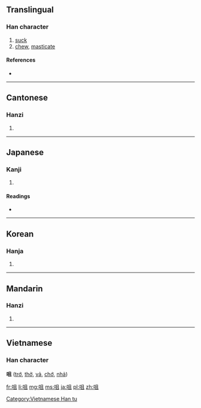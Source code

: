 {{also|嘴}}
==Translingual==

===Han character===
{{Han char|rn=30|rad=口|as=05|sn=8|four=6701<sub>0</sub>|canj=口月一 (RBM)|ids=⿰[[口]][[且]]}}

# [[suck]]
# [[chew]], [[masticate]]

====References====
* {{Han ref|kx=0184.030|dkj=03476|dj=0403.030|hdz=10599.170|uh=5480|ud=21632|bh=A943|bd=43331}}

----

==Cantonese==

===Hanzi===
{{yue-hanzi|jyut=|y=jeui2}}

# {{defn|lang=yue|sort=口05}}

----

==Japanese==

===Kanji===
{{ja-kanji|grade=|rs=口05}}

# {{defn|lang=ja|sort=口05}}

====Readings====
* {{ja-readings|on=[[そ]] (so), [[しょ]] (sho)|kun=[[かむ]] (kamu)}}

----

==Korean==

===Hanja===
{{ko-hanja|hangeul=저|rv=jeo|mr=chŏ}}

# {{defn|lang=ko|sort=口05}}

----

==Mandarin==

===Hanzi===
{{cmn-hanzi|pin=[[jǔ]] ([[ju3]])|wg=chü<sup>3</sup>}}
# {{defn|lang=cmn|sort=口05}}

----

==Vietnamese==
===Han character===
'''咀''' ([[trớ]], [[thở]], [[vả]], [[chớ]], [[nhả]])

[[Category:Vietnamese Han tu]]

[[fr:咀]]
[[li:咀]]
[[mg:咀]]
[[ms:咀]]
[[ja:咀]]
[[pl:咀]]
[[zh:咀]]